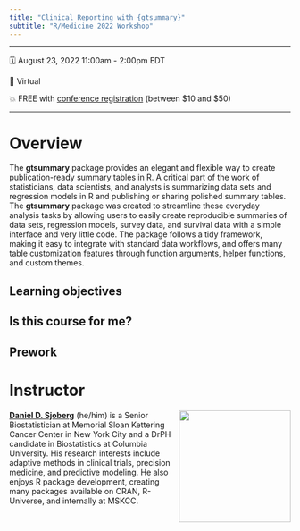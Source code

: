 ```yaml
---
title: "Clinical Reporting with {gtsummary}"
subtitle: "R/Medicine 2022 Workshop"
---
```


<!-- https://github.com/rstudio-conf-2022/teach-ds -->

------------------------------------------------------------------------

🗓️ August 23, 2022 11:00am - 2:00pm EDT

🏨 Virtual

💥 FREE with [conference registration](https://events.linuxfoundation.org/r-medicine/register/) (between $10 and $50) 

------------------------------------------------------------------------

# Overview

The **gtsummary** package provides an elegant and flexible way to create publication-ready summary tables in R.
A critical part of the work of statisticians, data scientists, and analysts is summarizing data sets and regression models in R and publishing or sharing polished summary tables.
The **gtsummary** package was created to streamline these everyday analysis tasks by allowing users to easily create reproducible summaries of data sets, regression models, survey data, and survival data with a simple interface and very little code.
The package follows a tidy framework, making it easy to integrate with standard data workflows, and offers many table customization features through function arguments, helper functions, and custom themes.

## Learning objectives

## Is this course for me?

## Prework

# Instructor

![](images/dan.jpg){style="float:right;padding: 0 0 0 10px;" fig-alt="Headshot of Daniel D. Sjoberg" width="200"}

[**Daniel D. Sjoberg**](https://www.danieldsjoberg.com/) (he/him) is a Senior Biostatistician at Memorial Sloan Kettering Cancer Center in New York City and a DrPH candidate in Biostatistics at Columbia University.
His research interests include adaptive methods in clinical trials, precision medicine, and predictive modeling.
He also enjoys R package development, creating many packages available on CRAN, R-Universe, and internally at MSKCC.
